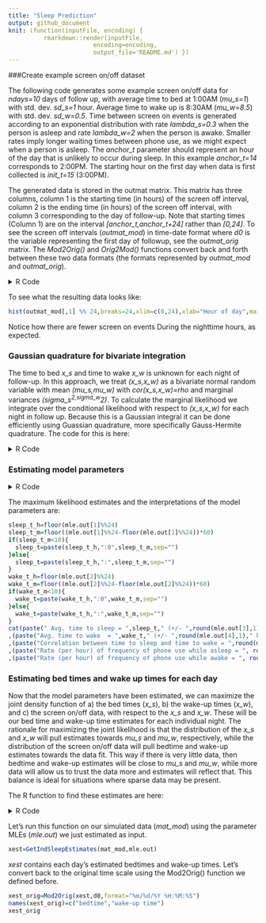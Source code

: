 ```yaml
---
title: "Sleep Prediction"
output: github_document
knit: (function(inputFile, encoding) { 
          rmarkdown::render(inputFile,
                        encoding=encoding, 
                        output_file='README.md') })
---
```


<!-- To commit and then push all local file changes to the github repository: -->
<!-- 1) Open up Git Bash -->
<!-- 2) Change directory to "C:/Users/Ian/Dropbox/SleepScreenOnOff/SleepEstimation" -->
<!-- 3) git add . -->
<!-- 4) git commit -m "Commit name here" -->
<!-- 5) git push origin master -->



###Create example screen on/off dataset

The following code generates some example screen on/off data for *ndays=10* days of follow up, with average time to bed at 1:00AM (*mu_s=1*) with std. dev. *sd_s=1* hour. Average time to wake up is 8:30AM (*mu_w=8.5*) with std. dev. *sd_w=0.5*. Time between screen on events is generated according to an exponential distribution with rate *lambda_s=0.3* when the person is asleep and rate *lambda_w=2* when the person is awake. Smaller rates imply longer waiting times between phone use, as we might expect when a person is asleep. The *anchor_t* parameter should represent an hour of the day that is unlikely to occur during sleep. In this example *anchor_t=14* corresponds to 2:00PM. The starting hour on the first day when data is first collected is *init_t=15* (3:00PM).

The generated data is stored in the outmat matrix. This matrix has three columns, column 1 is the starting time (in hours) of the screen off interval, column 2 is the ending time (in hours) of the screen off interval, with column 3 corresponding to the day of follow-up. Note that starting times (Column 1) are on the interval *[anchor_t,anchor_t+24]* rather than *[0,24]*. To see the screen off intervals (*outmat_mod*) in time-date format where *d0* is the variable representing the first day of followup, see the *outmat_orig* matrix. The *Mod2Orig()* and *Orig2Mod()* functions convert back and forth between these two data formats (the formats represented by *outmat_mod* and *outmat_orig*).


<details><summary>R Code</summary>
<p>

```r
ndays=10
lambda_s = 1.5
lambda_w = 5
mu_s = 1
mu_w = 8.5
sd_s = .5
sd_w = .25
init_t = 15
anchor_t=14
d0="3/2/2019" ## d0 is the first day of follow-up. If you have your own data, set d0 equal to the date of first data.

#2pm = origin
A2B_ts = function(xx,anchor_hr=14){
  if(length(xx)>1){
    for(i in 1:length(xx)){
      if(xx[i]<=anchor_hr){
        xx[i]=(24-anchor_hr)+xx[i]
      }else{
        xx[i]=xx[i]-anchor_hr
      }
    }
    return(xx)
  }else{
    if(xx<=anchor_hr){
      return(24-anchor_hr+xx)
    }else{
      return(xx-anchor_hr)
    }
  }
}

## generate time to bed/wake for each day
t_s = rnorm(ndays,mu_s,sd_s)
t_w = rnorm(ndays,mu_w,sd_w)

## generate waiting times
curt = init_t
curday=1
outmat_mod=c()
while(TRUE){
  if(curt>init_t+24){
    curt = curt-24
    curday=curday+1
    if(curday>ndays){
      break
    }
  }
  if(A2B_ts(curt)<A2B_ts(t_s[curday])){
    tnex = curt+rexp(1,lambda_w)
    if(A2B_ts(tnex)>=A2B_ts(t_s[curday])){
      tnex = curt+A2B_ts(t_s[curday])-A2B_ts(curt)+rexp(1,lambda_s)
    }
    outmat_mod=rbind(outmat_mod,c(curt,tnex,curday))
  }else if(A2B_ts(curt)<A2B_ts(t_w[curday])){
    tnex = curt+rexp(1,lambda_s)
    if(A2B_ts(tnex)>=A2B_ts(t_w[curday])){
      tnex = curt+A2B_ts(t_w[curday])-A2B_ts(curt)+rexp(1,lambda_w)
    }
    outmat_mod=rbind(outmat_mod,c(curt,tnex,curday))
  }else{
    tnex = curt+rexp(1,lambda_w)
    outmat_mod=rbind(outmat_mod,c(curt,tnex,curday))
  }
  curt=tnex
}

Mod2Orig = function(tmat,d0,format="%m/%d/%Y %H:%M:%S",tz="EST"){
  tmat_out = matrix(NA,nrow=nrow(tmat),ncol=2)
  t0=as.POSIXct(paste(d0,"00:00:00",sep=" "),tz=tz,format)
  for(i in 1:nrow(tmat)){
    tmat_out[i,1]=strftime(as.POSIXct(as.numeric(t0)+60*60*(tmat[i,1]+24*tmat[i,3]),tz=tz,origin="1970-01-01"),tz="EST",format)
    tmat_out[i,2]=strftime(as.POSIXct(as.numeric(t0)+60*60*(tmat[i,2]+24*tmat[i,3]),tz=tz,origin="1970-01-01"),tz="EST",format)
  }
  return(data.frame(t0=tmat_out[,1],t1=tmat_out[,2],stringsAsFactors=F))
}

Orig2Mod = function(tmat,anchor_hr,format="%m/%d/%Y %H:%M:%S",tz="EST"){
  tmat_out = matrix(NA,nrow=nrow(tmat),ncol=3)
  for(i in 1:nrow(tmat)){
    anchor_cur=anchor_hr*60*60+as.numeric(as.POSIXct(strftime(as.POSIXct(tmat[i,1],tz=tz,format=format,origin="1970-01-01"),tz=tz,format="%m/%d/%Y"),tz=tz,format="%m/%d/%Y"))
    if(as.numeric(as.POSIXct(tmat[i,1],tz=tz,format=format,origin="1970-01-01"))<anchor_cur){
      anchor_cur=anchor_hr*60*60+as.numeric(as.POSIXct(strftime(as.POSIXct(as.numeric(as.POSIXct(tmat[i,1],tz=tz,format=format,origin="1970-01-01"))-24*60*60,tz=tz,origin="1970-01-01"),tz=tz,format="%m/%d/%Y"),tz=tz,format="%m/%d/%Y"))
    }
    if(i==1){anchor0=anchor_cur}
    tmat_out[i,1]=anchor_hr+(as.numeric(as.POSIXct(tmat[i,1],tz=tz,format=format,origin="1970-01-01"))-anchor_cur)/(60*60)
    tmat_out[i,2]=anchor_hr+(as.numeric(as.POSIXct(tmat[i,2],tz=tz,format=format,origin="1970-01-01"))-anchor_cur)/(60*60)
    tmat_out[i,3]=round((anchor_cur-anchor0)/(24*60*60))+1
  }
  return(tmat_out)
}

outmat_orig=Mod2Orig(outmat_mod,d0,format="%m/%d/%Y %H:%M:%S") #d0 tells Mod2Orig when the first day of follow-up is.
compare_to_outmat_mod=Orig2Mod(outmat_orig,anchor_hr=anchor_t)

head(outmat_orig)
head(outmat_mod)
head(compare_to_outmat_mod)

```
</p>
</details>

To see what the resulting data looks like:
```r
hist(outmat_mod[,1] %% 24,breaks=24,xlim=c(0,24),xlab="Hour of day",main="Frequency of screen on events")

```
Notice how there are fewer screen on events During the nighttime hours, as expected. 


### Gaussian quadrature for bivariate integration

The time to bed *x_s* and time to wake *x_w* is unknown for each night of follow-up. In this approach, we treat *(x_s,x_w)* as a bivariate normal random variable with mean *(mu_s,mu_w)* with *cor(x_s,x_w)=rho* and marginal variances *(sigma_s^2,sigma_w^2)*. To calculate the marginal likelihood we integrate over the conditional likelihood with respect to  *(x_s,x_w)* for each night in follow up. Because this is a Gaussian integral it can be done efficiently using Guassian quadrature, more specifically  Gauss-Hermite quadrature. The code for this is here:


<details><summary>R Code</summary>
<p>

```r
## perform quadrature of multivariate normal

## compute Gauss-Hermite quadrature points and weights
## for a one-dimensional integral.
## points -- number of points
## interlim -- maximum number of Newton-Raphson iterations

library(mvtnorm)

hermite <- function (points, z) {
  p1 <- 1/pi^0.4
  p2 <- 0
  for (j in 1:points) {
    p3 <- p2
    p2 <- p1
    p1 <- z * sqrt(2/j) * p2 - sqrt((j - 1)/j) * p3
  }
  pp <- sqrt(2 * points) * p2
  c(p1, pp)
}

gauss.hermite <- function (points, iterlim = 50) {
  x <- w <- rep(0, points)
  m <- (points + 1)/2
  for (i in 1:m) {
    z <- if (i == 1) 
      sqrt(2 * points + 1) - 2 * (2 * points + 1)^(-1/6)
    else if (i == 2) 
      z - sqrt(points)/z
    else if (i == 3 || i == 4) 
      1.9 * z - 0.9 * x[i - 2]
    else 2 * z - x[i - 2]
    for (j in 1:iterlim) {
      z1 <- z
      p <- hermite(points, z)
      z <- z1 - p[1]/p[2]
      if (abs(z - z1) <= 1e-15) 
        break
    }
    if (j == iterlim) 
      warning("iteration limit exceeded")
    x[points + 1 - i] <- -(x[i] <- z)
    w[i] <- w[points + 1 - i] <- 2/p[2]^2
  }
  r <- cbind(x * sqrt(2), w/sum(w))
  colnames(r) <- c("Points", "Weights")
  r
}


## compute multivariate Gaussian quadrature points
## n     - number of points each dimension before pruning
## mu    - mean vector
## sigma - covariance matrix
## prune - NULL - no pruning; [0-1] - fraction to prune
mgauss.hermite <- function(n, mu, sigma, prune=NULL) {
  if(!all(dim(sigma) == length(mu)))
    stop("mu and sigma have nonconformable dimensions")
  
  dm  <- length(mu)
  gh  <- gauss.hermite(n)
  #idx grows exponentially in n and dm
  idx <- as.matrix(expand.grid(rep(list(1:n),dm)))
  pts <- matrix(gh[idx,1],nrow(idx),dm)
  wts <- apply(matrix(gh[idx,2],nrow(idx),dm), 1, prod)
  
  ## prune
  if(!is.null(prune)) {
    qwt <- quantile(wts, probs=prune)
    pts <- pts[wts > qwt,]
    wts <- wts[wts > qwt]
  }
  
  ## rotate, scale, translate points
  eig <- eigen(sigma) 
  rot <- eig$vectors %*% diag(sqrt(eig$values))
  pts <- t(rot %*% t(pts) + mu)
  return(list(points=pts, weights=wts))
}

```
</p>
</details>


### Estimating model parameters

<details><summary>R Code</summary>
<p>

```r

IndLik = function(t_init,wt,xs,xw,lambda_s,lambda_w){
  if(t_init< xs){
    numer = lambda_w*exp(-lambda_w*wt)
    denom = 1-exp(-lambda_w*(xs-t_init))+exp(-lambda_s*(xs-t_init))-exp(-lambda_s*(xw-t_init))+exp(-lambda_w*(xw-t_init))
  }else if(t_init < xw){
    numer = lambda_s*exp(-lambda_s*wt)
    denom = 1-exp(-lambda_s*(xw-t_init))+exp(-lambda_w*(xw-t_init))
  }else{
    numer = lambda_w*exp(-lambda_w*wt)
    denom = 1
  }
  return(numer/denom)
}

JointLik = function(mat,mu_s,mu_w,sigma_s,sigma_w,rho,lambda_s,lambda_w,x_s,x_w,INCL_DENSITY=FALSE){
  if(x_s>x_w){return(0)}
  if(!is.null(nrow(mat)) && nrow(mat)>0){
    t1=1
    for(i in 1:nrow(mat)){
      t1=t1*IndLik(mat[i,1],mat[i,2]-mat[i,1],x_s,x_w,lambda_s,lambda_w)
    }
  }else{
    t1=1
  }
  if(INCL_DENSITY){
    t2=dmvnorm(c(x_s,x_w),mean = c(mu_s,mu_w), sigma= matrix(c(sigma_s^2,rho*sigma_s*sigma_w,rho*sigma_s*sigma_w,sigma_w^2),nrow=2,byrow=T))
  }else{
    t2=1
  }
  return(t1*t2)
}

MargLik = function(mat,mu_s,mu_w,sigma_s,sigma_w,rho,lambda_s,lambda_w){
  if( mu_s> mu_w || sigma_s<0 || sigma_w<0 || abs(rho)>1 || lambda_s<0 || lambda_w <0 || lambda_s > lambda_w){return(0)}
  if(is.null(nrow(mat)) || nrow(mat)==0){return(1)}
  Sigma=matrix(c(sigma_s^2,rho*sigma_s*sigma_w,rho*sigma_s*sigma_w,sigma_w^2),nrow=2,byrow=T)
  ghout=mgauss.hermite(10,c(mu_s,mu_w),Sigma)
  return(sum(ghout$weights*unlist(lapply(1:nrow(ghout$points),function(xx) JointLik(mat,mu_s,mu_w,sigma_s,sigma_w,rho,lambda_s,lambda_w,ghout$points[xx,1],ghout$points[xx,2])))))
}

InitialParameters = function(mat_mod,anchor_t){
  itrvl_len_v = seq(6,9,.5)
  out_ls=list()
  ratio_v = rep(NA,length(itrvl_len_v))
  # find mu_s0, mu_w0
  for(j in 1:length(itrvl_len_v)){
    itrvl_len=itrvl_len_v[j]
    start_vals=seq(0,24-itrvl_len,.25)
    frac_vals = rep(NA,length(start_vals))
    for(i in 1:length(start_vals)){
      frac_vals[i]=length(intersect(which(mat_mod[,1]>anchor_t+start_vals[i]),which(mat_mod[,1]<anchor_t+start_vals[i]+itrvl_len)))/nrow(mat_mod)
    }
    mu_s0=start_vals[order(frac_vals)[1]]+anchor_t
    mu_w0=mu_s0+itrvl_len
    # find rate during average sleep and average waking interval
    ndays= length(unique(mat_mod[,3]))
    lambda_s0=(min(frac_vals)*nrow(mat_mod)/ndays)/itrvl_len
    lambda_w0=((1-min(frac_vals))*nrow(mat_mod)/ndays)/(24-itrvl_len)
    out_ls[[j]]=list(mu_s0,mu_w0,lambda_s0,lambda_w0)
    ratio_v[j]=lambda_s0/lambda_w0
  }
  return(unlist(out_ls[[order(ratio_v)[1]]]))
}




GridSearchInitPars = function(mat_mod,anchor_t,labels,ls_ids,mu_s0,mu_w0,lambda_s0,lambda_w0){
  sd_s_v = c(.25,.5,1)
  sd_w_v = c(.25,.5,1)
  rho_v= c(0,.25,.5,.75)
  g=function(par_v){
    liktot=0
    for(i in 1:length(labels)){
      mat=mat_mod[ls_ids[[i]],1:2]
      liktot=liktot-log(MargLik(mat,par_v[1],par_v[2],par_v[3],par_v[4],par_v[5],par_v[6],par_v[7]))
    }
    return(liktot)
  }
  minval=Inf
  for(sd_s in sd_s_v){
    for(sd_w in sd_w_v){
      for(rho in rho_v){
        par_v=c(mu_s0,mu_w0,sd_s,sd_w,rho,lambda_s0,lambda_w0)
        curval=g(par_v)
        if(curval<minval){
          cur_par=par_v
          minval=curval
        }
      }
    }
  }
  return(par_v)
}


FindParamMLEs = function(dat,anchor_t,maxiter=20,init_par=NULL,tol=.0001){
  labels=unique(dat[,3])
  ls_ids = list()
  for(i in 1:length(labels)){
    ls_ids[[i]]=which(dat[,3]==i)
  }
  if(is.null(init_par)){
    cat("Identifying good initial model parameters...\n")
    init_pars4=InitialParameters(dat,anchor_t)
    mu_s0=init_pars4[1]
    mu_w0=init_pars4[2]
    lambda_s0=init_pars4[3]
    lambda_w0=init_pars4[4]
    init_par = GridSearchInitPars(dat,anchor_t,labels,ls_ids,mu_s0,mu_w0,lambda_s0,lambda_w0)
  }
  cur_par=init_par
  prev_par=cur_par
  cat("Numerical optimization (using optim) until convergence (maxiter=",maxiter,"):\n")
  for(i in 1:maxiter){
    g1=function(par_v){
      liktot=0
      for(i in 1:length(labels)){
        mat=dat[ls_ids[[i]],1:2]
        liktot=liktot-log(MargLik(mat,par_v[1],par_v[2],cur_par[3],cur_par[4],cur_par[5],par_v[3],par_v[4]))
      }
      return(liktot)
    }
    optim.out1=optim(par=cur_par[c(1,2,6,7)],g1,control=list(maxit=1000))
    cur_par[c(1,2,6,7)]=optim.out1$par
    g2=function(par_v){
      liktot=0
      for(i in 1:length(labels)){
        mat=dat[ls_ids[[i]],1:2]
        liktot=liktot-log(MargLik(mat,cur_par[1],cur_par[2],par_v[1],par_v[2],par_v[3],cur_par[6],cur_par[7]))
      }
      return(liktot)
    }
    optim.out2=optim(par=cur_par[c(3,4,5)],g2,control=list(maxit=1000))
    cur_par[c(3,4,5)]=optim.out2$par
    cat("Iter ",i,": mu_s =",cur_par[1],"; mu_w =",cur_par[2],"; sd_s =",cur_par[3],"; sd_w =",cur_par[4],"; rho =",cur_par[5],"; lambda_s =",cur_par[6],"; lambda_w =",cur_par[7],"\n")
    if(sum((prev_par-cur_par)^2)<tol){
      break
    }else{
      prev_par=cur_par
    }
  }
  return(cur_par)
}

mle.out=FindParamMLEs(outmat_mod,anchor_t)

```
</p>
</details>

The maximum likelihood estimates and the interpretations of the model parameters are:

```r
sleep_t_h=floor(mle.out[1]%%24)
sleep_t_m=floor((mle.out[1]%%24-floor(mle.out[1]%%24))*60)
if(sleep_t_m<10){
  sleep_t=paste(sleep_t_h,":0",sleep_t_m,sep="")
}else{
  sleep_t=paste(sleep_t_h,":",sleep_t_m,sep="")
}
wake_t_h=floor(mle.out[2]%%24)
wake_t_m=floor((mle.out[2]%%24-floor(mle.out[2]%%24))*60)
if(wake_t_m<10){
  wake_t=paste(wake_t_h,":0",wake_t_m,sep="")
}else{
  wake_t=paste(wake_t_h,":",wake_t_m,sep="")
}
cat(paste(" Avg. time to sleep = ",sleep_t," (+/- ",round(mle.out[3],1)," hour)\n",sep="")
,(paste("Avg. time to wake  = ",wake_t," (+/- ",round(mle.out[4],1)," hour)\n",sep=""))
,(paste("Correlation between time to sleep and time to wake = ",round(mle.out[5],2),"\n",sep=""))
,(paste("Rate (per hour) of frequency of phone use while asleep = ", round(mle.out[6],5),"\n",sep=""))
,(paste("Rate (per hour) of frequency of phone use while awake = ", round(mle.out[7],5),"\n",sep="")))
```

### Estimating bed times and wake up times for each day

Now that the model parameters have been estimated, we can maximize the joint density function of a) the bed times (*x_s*), b) the wake-up times (*x_w*), and c) the screen on/off data, with respect to the *x_s* and *x_w*. These will be our bed time and wake-up time estimates for each individual night. The rationale for maximizing the joint likelihood is that the distribution of the *x_s* and *x_w* will pull estimates towards *mu_s* and *mu_w*, respectively, while the distribution of the screen on/off data will pull bedtime and wake-up estimates towards the data fit. This way if there is very little data, then bedtime and wake-up estimates will be close to *mu_s* and *mu_w*, while more data will allow us to trust the data more and estimates will reflect that. This balance is ideal for situations where sparse data may be present.

The R function to find these estimates are here:

<details><summary>R Code</summary>
<p>
```r
GetIndSleepEstimates =function(mat_mod,mle.out){
  labels=unique(mat_mod[,3])
  ls_ids = list()
  for(i in 1:length(labels)){
    ls_ids[[i]]=which(mat_mod[,3]==i)
  }
  xmat = matrix(NA,nrow=length(labels),ncol=3)
  for(i in 1:length(labels)){
    mat=mat_mod[ls_ids[[i]],1:2]
    g3=function(par_v){
      return(-log(JointLik(mat,mle.out[1],mle.out[2],mle.out[3],mle.out[4],mle.out[5],mle.out[6],mle.out[7],par_v[1],par_v[2],INCL_DENSITY=TRUE)))
    }
    optim.out3=optim(par=mle.out[1:2],g3,control=list(maxit=1000))
    xmat[i,]=c(optim.out3$par,labels[i])
  }
  return(xmat)
}

```
</p>
</details>

Let's run this function on our simulated data (*mat_mod*) using the parameter MLEs (*mle.out*) we just estimated as input.
```r
xest=GetIndSleepEstimates(mat_mod,mle.out)
```

*xest* contains each day's estimated bedtimes and wake-up times. Let's convert back to the original time scale using the Mod2Orig() function we defined before.
```r
xest_orig=Mod2Orig(xest,d0,format="%m/%d/%Y %H:%M:%S")
names(xest_orig)=c("bedtime","wake-up time")
xest_orig
```


